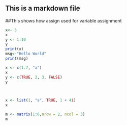 ## This is a markdown file

##This shows how assign used for variable assignment
```r
x<- 5
x
y <- 1:10
y
print(x)
msg<-"Hello World"
print(msg)

```
```r
x <- c(1.7, "a")
x
y <- c(TRUE, 2, 3, FALSE)
y

  

```


```r
x <- list(1, "a", TRUE, 1 + 4i)
x
```
```r
m <- matrix(1:6,nrow = 2, ncol = 3)
m
```

